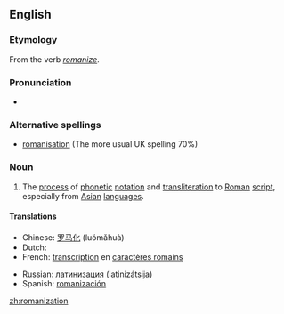 {{wikipedia}}
{{see|romanisation}}
==English==

===Etymology===
From the verb ''[[romanize]]''.

===Pronunciation===
* {{audio|en-us-Romanization.ogg|Audio (US)}}

===Alternative spellings===
* [[romanisation]] (The more usual UK spelling 70%)

===Noun===
{{en-noun}}

# The [[process]] of [[phonetic]] [[notation]] and [[transliteration]] to [[Roman]] [[script]], especially from [[Asian]] [[language]]s.

====Translations====
{{trans-top|process of phonetic notation and transliteration to Roman script}}
*Chinese: [[罗马化]] (luómǎhuà)
*Dutch: {{t|nl|romanisatie|f}}
*French: [[transcription]] en [[caractère romain|caractères romains]]
{{trans-mid}}
*Russian: [[латинизация]] (latinizátsija) {{f}}
*Spanish: [[romanización]] {{f}}
{{trans-bottom}}

[[zh:romanization]]
